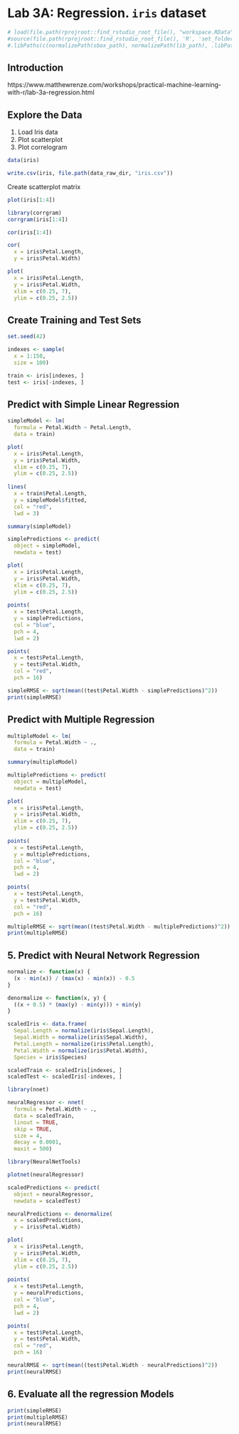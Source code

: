 # Lab 3A: Regression. `iris` dataset

```r
# load(file.path(rprojroot::find_rstudio_root_file(), "workspace.RData"))
#source(file.path(rprojroot::find_rstudio_root_file(), 'R', 'set_folders.R'))
#.libPaths(c(normalizePath(sbox_path), normalizePath(lib_path), .libPaths()))
```

## Introduction

https://www.matthewrenze.com/workshops/practical-machine-learning-with-r/lab-3a-regression.html


## Explore the Data
1. Load Iris data
2. Plot scatterplot
3. Plot correlogram


```r
data(iris)
```

```r
write.csv(iris, file.path(data_raw_dir, "iris.csv"))
```


Create scatterplot matrix

```r
plot(iris[1:4])
```


```r
library(corrgram)
corrgram(iris[1:4])
```


```r
cor(iris[1:4])

```


```r
cor(
  x = iris$Petal.Length, 
  y = iris$Petal.Width)
```


```r
plot(
  x = iris$Petal.Length, 
  y = iris$Petal.Width,
  xlim = c(0.25, 7),
  ylim = c(0.25, 2.5))
```

## Create Training and Test Sets

```r
set.seed(42)
```


```r
indexes <- sample(
  x = 1:150, 
  size = 100)
```


```r
train <- iris[indexes, ]
test <- iris[-indexes, ]
```


## Predict with Simple Linear Regression

```r
simpleModel <- lm(
  formula = Petal.Width ~ Petal.Length,
  data = train)
```


```r
plot(
  x = iris$Petal.Length, 
  y = iris$Petal.Width,
  xlim = c(0.25, 7),
  ylim = c(0.25, 2.5))
  
lines(
  x = train$Petal.Length,
  y = simpleModel$fitted, 
  col = "red",
  lwd = 3)
```


```r
summary(simpleModel)
```


```r
simplePredictions <- predict(
  object = simpleModel,
  newdata = test)
```


```r
plot(
  x = iris$Petal.Length, 
  y = iris$Petal.Width,
  xlim = c(0.25, 7),
  ylim = c(0.25, 2.5))
  
points(
  x = test$Petal.Length,
  y = simplePredictions,
  col = "blue",
  pch = 4,
  lwd = 2)

points(
  x = test$Petal.Length,
  y = test$Petal.Width,
  col = "red",
  pch = 16)
```



```r
simpleRMSE <- sqrt(mean((test$Petal.Width - simplePredictions)^2))
print(simpleRMSE)
```

## Predict with Multiple Regression

```r
multipleModel <- lm(
  formula = Petal.Width ~ .,
  data = train)
```

```r
summary(multipleModel)
```

```r
multiplePredictions <- predict(
  object = multipleModel,
  newdata = test)
```

```r
plot(
  x = iris$Petal.Length, 
  y = iris$Petal.Width,
  xlim = c(0.25, 7),
  ylim = c(0.25, 2.5))
  
points(
  x = test$Petal.Length,
  y = multiplePredictions,
  col = "blue",
  pch = 4,
  lwd = 2)

points(
  x = test$Petal.Length,
  y = test$Petal.Width,
  col = "red",
  pch = 16)
```


```r
multipleRMSE <- sqrt(mean((test$Petal.Width - multiplePredictions)^2))
print(multipleRMSE)
```


## 5. Predict with Neural Network Regression

```r
normalize <- function(x) {
  (x - min(x)) / (max(x) - min(x)) - 0.5
}
```

```r
denormalize <- function(x, y) {
  ((x + 0.5) * (max(y) - min(y))) + min(y)
}
```


```r
scaledIris <- data.frame(
  Sepal.Length = normalize(iris$Sepal.Length),
  Sepal.Width = normalize(iris$Sepal.Width),
  Petal.Length = normalize(iris$Petal.Length),
  Petal.Width = normalize(iris$Petal.Width),
  Species = iris$Species)
```


```r
scaledTrain <- scaledIris[indexes, ]
scaledTest <- scaledIris[-indexes, ]
```

```r
library(nnet)

neuralRegressor <- nnet(
  formula = Petal.Width ~ .,
  data = scaledTrain,
  linout = TRUE,
  skip = TRUE,
  size = 4,
  decay = 0.0001,
  maxit = 500)
```


```r
library(NeuralNetTools)

plotnet(neuralRegressor)
```


```r
scaledPredictions <- predict(
  object = neuralRegressor, 
  newdata = scaledTest)
```


```r
neuralPredictions <- denormalize(
  x = scaledPredictions, 
  y = iris$Petal.Width)
```


```r
plot(
  x = iris$Petal.Length, 
  y = iris$Petal.Width,
  xlim = c(0.25, 7),
  ylim = c(0.25, 2.5))
  
points(
  x = test$Petal.Length,
  y = neuralPredictions,
  col = "blue",
  pch = 4,
  lwd = 2)

points(
  x = test$Petal.Length,
  y = test$Petal.Width,
  col = "red",
  pch = 16)
```

```r
neuralRMSE <- sqrt(mean((test$Petal.Width - neuralPredictions)^2))
print(neuralRMSE)
```

## 6. Evaluate all the regression Models

```r
print(simpleRMSE)
print(multipleRMSE)
print(neuralRMSE)
```



